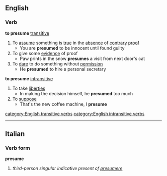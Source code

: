 ==English==
===Verb===
'''to presume''' [[transitive]]
#To [[assume]] something is [[true]] in the [[absence]] of [[contrary]] [[proof]]
#* You are '''presumed''' to be innocent until found guilty
#To give some [[evidence]] of proof
#* Paw prints in the snow '''presumes''' a visit from next door's cat
#To [[dare]] to do something without [[permission]]
#* He '''presumed''' to hire a personal secretary
'''to presume''' [[intransitive]]
#To take [[liberties]]
#* In making the decision himself, he '''presumed''' too much
#To [[suppose]]
#* That's the new coffee machine, I '''presume'''
[[category:English transitive verbs]]
[[category:English intransitive verbs]]

----
==Italian==
===Verb form===
'''presume'''

# ''third-person singular indicative present of [[presumere]]''